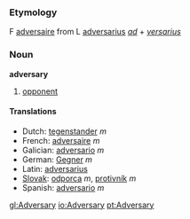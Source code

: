 ===Etymology===

F [[adversaire]] from L [[adversarius]] ''[[ad]]'' + ''[[versarius]]''
===Noun===
'''adversary'''

# [[opponent]]

====Translations====
*Dutch: [[tegenstander]] ''m''
*French: [[adversaire]] ''m''
*Galician: [[adversario]] ''m''
*German: [[Gegner]] ''m''
*Latin: [[adversarius]]
*[[Slovak]]: [[odporca]] ''m'', [[protivník]] ''m''
*Spanish: [[adversario]] ''m''

[[gl:Adversary]]
[[io:Adversary]]
[[pt:Adversary]]